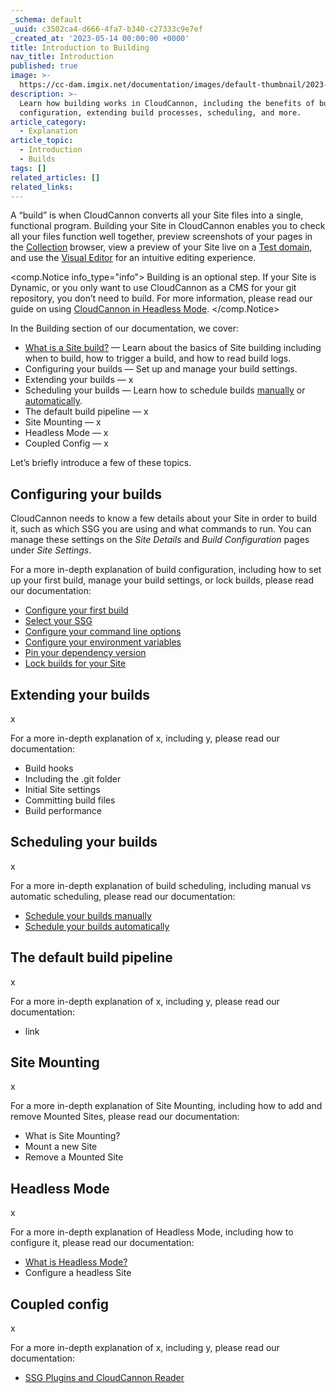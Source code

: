```yaml
---
_schema: default
_uuid: c3502ca4-d666-4fa7-b340-c27333c9e7ef
_created_at: '2023-05-14 00:00:00 +0000'
title: Introduction to Building
nav_title: Introduction
published: true
image: >-
  https://cc-dam.imgix.net/documentation/images/default-thumbnail/2023-Q4/CloudCannon-Documentation-Thumbnail.png
description: >-
  Learn how building works in CloudCannon, including the benefits of building,
  configuration, extending build processes, scheduling, and more.
article_category:
  - Explanation
article_topic:
  - Introduction
  - Builds
tags: []
related_articles: []
related_links:
---
```

A “build” is when CloudCannon converts all your Site files into a single, functional program. Building your Site in CloudCannon enables you to check all your files function well together, preview screenshots of your pages in the [Collection](/documentation/articles/define-your-collections/) browser, view a preview of your Site live on a [Test domain](/documentation/articles/viewing-your-site-on-a-testing-domain/), and use the [Visual Editor](/documentation/articles/the-visual-editor/) for an intuitive editing experience.

<comp.Notice info_type="info">
  Building is an optional step. If your Site is Dynamic, or you only want to use CloudCannon as a CMS for your git repository, you don’t need to build. For more information, please read our guide on using [CloudCannon in Headless Mode](/documentation/guides/headless-starter-guide/introduction/).
</comp.Notice>

In the Building section of our documentation, we cover:

* [What is a Site build?](/documentation/articles/what-is-a-site-build/) — Learn about the basics of Site building including when to build, how to trigger a build, and how to read build logs.
* Configuring your builds — Set up and manage your build settings.
* Extending your builds — x
* Scheduling your builds — Learn how to schedule builds [manually](/documentation/articles/scheduling-your-builds-manually/) or [automatically](/documentation/articles/scheduling-your-next-build-automatically/).
* The default build pipeline — x
* Site Mounting — x
* Headless Mode — x
* Coupled Config — x

Let’s briefly introduce a few of these topics.

## Configuring your builds

CloudCannon needs to know a few details about your Site in order to build it, such as which SSG you are using and what commands to run. You can manage these settings on the *Site Details* and *Build Configuration* pages under *Site Settings*.

For a more in-depth explanation of build configuration, including how to set up your first build, manage your build settings, or lock builds, please read our documentation:

* [Configure your first build](/documentation/articles/configure-your-first-build/)
* [Select your SSG](/documentation/articles/select-your-ssg/)
* [Configure your command line options](/documentation/articles/configure-your-command-line-options/)
* [Configure your environment variables](/documentation/articles/configure-your-environment-variables/)
* [Pin your dependency version](/documentation/articles/pin-your-dependency-version/)
* [Lock builds for your Site](/documentation/articles/lock-builds-for-your-site/)

## Extending your builds

x

For a more in-depth explanation of x, including y, please read our documentation:

* Build hooks
* Including the .git folder
* Initial Site settings
* Committing build files
* Build performance

## Scheduling your builds

x

For a more in-depth explanation of build scheduling, including manual vs automatic scheduling, please read our documentation:

* [Schedule your builds manually](/documentation/articles/scheduling-your-builds-manually/)
* [Schedule your builds automatically](/documentation/articles/scheduling-your-next-build-automatically/)

## The default build pipeline

x

For a more in-depth explanation of x, including y, please read our documentation:

* link

## Site Mounting

x

For a more in-depth explanation of Site Mounting, including how to add and remove Mounted Sites, please read our documentation:

* What is Site Mounting?
* Mount a new Site
* Remove a Mounted Site

## Headless Mode

x

For a more in-depth explanation of Headless Mode, including how to configure it, please read our documentation:

* [What is Headless Mode?](/documentation/articles/what-is-headless-mode/)
* Configure a headless Site

## Coupled config

x

For a more in-depth explanation of x, including y, please read our documentation:

* [SSG Plugins and CloudCannon Reader](/documentation/articles/ssg-plugins-and-cloudcannon-reader/)